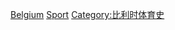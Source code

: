 {{Cat main|比利時體育}}

[[Category:各年份各國體育|Belgium]]
[[Category:依年份劃分的比利時|Sport]]
[[Category:比利时体育史|Category:比利时体育史]]